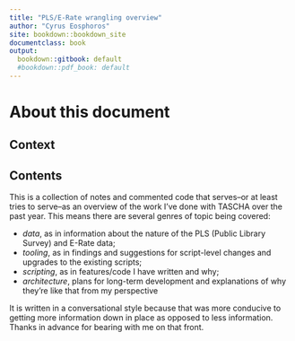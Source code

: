 ```yaml
---
title: "PLS/E-Rate wrangling overview"
author: "Cyrus Eosphoros"
site: bookdown::bookdown_site
documentclass: book
output:
  bookdown::gitbook: default
  #bookdown::pdf_book: default
---
```


# About this document 

## Context



## Contents

This is a collection of notes and commented code that serves--or at least tries to serve--as an overview of the work I've done with TASCHA over the past year. This means there are several genres of topic being covered:

- *data*, as in information about the nature of the PLS (Public Library Survey) and E-Rate data;
- *tooling*, as in findings and suggestions for script-level changes and upgrades to the existing scripts;
- *scripting*, as in features/code I have written and why;
- *architecture*, plans for long-term development and explanations of why they're like that from my perspective 

It is written in a conversational style because that was more conducive to getting more information down in place as opposed to less information. Thanks in advance for bearing with me on that front.



<!-- If you need PDF output, uncomment bookdown::pdf_book above in YAML. You will need a LaTeX installation, e.g., https://yihui.name/tinytex/ -->
